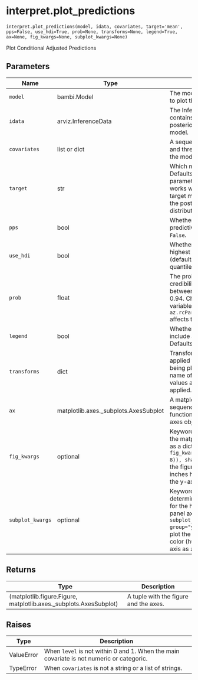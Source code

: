 # interpret.plot_predictions { #bambi.interpret.plot_predictions }

`interpret.plot_predictions(model, idata, covariates, target='mean', pps=False, use_hdi=True, prob=None, transforms=None, legend=True, ax=None, fig_kwargs=None, subplot_kwargs=None)`

Plot Conditional Adjusted Predictions

## Parameters

| Name             | Type                                  | Description                                                                                                                                                                                                                                                             | Default    |
|------------------|---------------------------------------|-------------------------------------------------------------------------------------------------------------------------------------------------------------------------------------------------------------------------------------------------------------------------|------------|
| `model`          | bambi.Model                           | The model for which we want to plot the predictions.                                                                                                                                                                                                                    | _required_ |
| `idata`          | arviz.InferenceData                   | The InferenceData object that contains the samples from the posterior distribution of the model.                                                                                                                                                                        | _required_ |
| `covariates`     | list or dict                          | A sequence of between one and three names of variables in the model.                                                                                                                                                                                                    | _required_ |
| `target`         | str                                   | Which model parameter to plot. Defaults to 'mean'. Passing a parameter into target only works when pps is False as the target may not be available in the posterior predictive distribution.                                                                            | `'mean'`   |
| `pps`            | bool                                  | Whether to plot the posterior predictive samples. Defaults to ``False``.                                                                                                                                                                                                | `False`    |
| `use_hdi`        | bool                                  | Whether to compute the highest density interval (defaults to True) or the quantiles.                                                                                                                                                                                    | `True`     |
| `prob`           | float                                 | The probability for the credibility intervals. Must be between 0 and 1. Defaults to 0.94. Changing the global variable ``az.rcParam["stats.hdi_prob"]`` affects this default.                                                                                           | `None`     |
| `legend`         | bool                                  | Whether to automatically include a legend in the plot. Defaults to ``True``.                                                                                                                                                                                            | `True`     |
| `transforms`     | dict                                  | Transformations that are applied to each of the variables being plotted. The keys are the name of the variables, and the values are functions to be applied. Defaults to ``None``.                                                                                      | `None`     |
| `ax`             | matplotlib.axes._subplots.AxesSubplot | A matplotlib axes object or a sequence of them. If None, this function instantiates a new axes object. Defaults to ``None``.                                                                                                                                            | `None`     |
| `fig_kwargs`     | optional                              | Keyword arguments passed to the matplotlib figure function as a dict. For example, ``fig_kwargs=dict(figsize=(11, 8)), sharey=True`` would make the figure 11 inches wide by 8 inches high and would share the y-axis values.                                           | `None`     |
| `subplot_kwargs` | optional                              | Keyword arguments used to determine the covariates used for the horizontal, group, and panel axes. For example, ``subplot_kwargs=dict(main="x", group="y", panel="z")`` would plot the horizontal axis as ``x``, the color (hue) as ``y``, and the panel axis as ``z``. | `None`     |

## Returns

| Type                                                              | Description                           |
|-------------------------------------------------------------------|---------------------------------------|
| (matplotlib.figure.Figure, matplotlib.axes._subplots.AxesSubplot) | A tuple with the figure and the axes. |

## Raises

| Type       | Description                                                                                |
|------------|--------------------------------------------------------------------------------------------|
| ValueError | When ``level`` is not within 0 and 1. When the main covariate is not numeric or categoric. |
| TypeError  | When ``covariates`` is not a string or a list of strings.                                  |